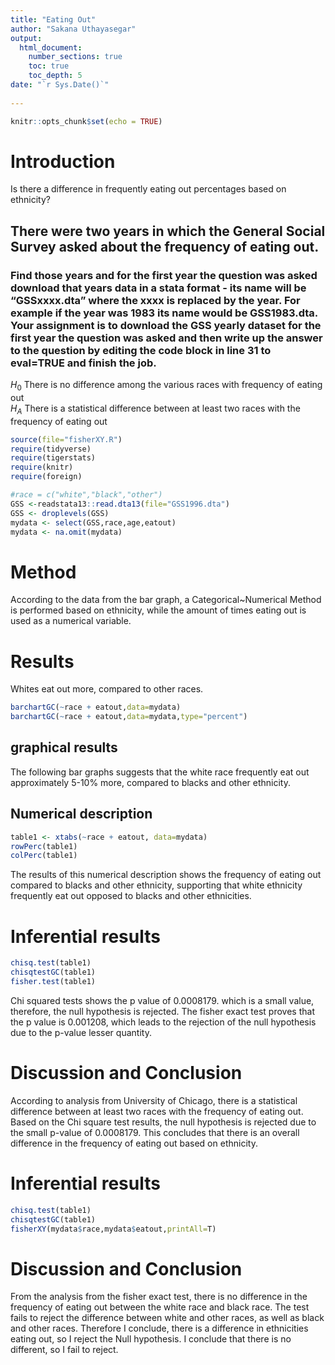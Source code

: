 ```yaml
---
title: "Eating Out"
author: "Sakana Uthayasegar"
output: 
  html_document:
    number_sections: true
    toc: true
    toc_depth: 5
date: "`r Sys.Date()`"    
    
---
```


```r
knitr::opts_chunk$set(echo = TRUE)
```


# Introduction

Is there a difference in frequently eating out percentages based on ethnicity? 

## There were two years in which the General Social Survey asked about the frequency of eating out.
### Find those years and for the first year the question was asked download that years data in a stata format - its name will be "GSSxxxx.dta" where the xxxx is replaced by the year.  For example if the year was 1983 its name would be GSS1983.dta. Your assignment is to download the GSS yearly dataset for the first year the question was asked and then  write up the answer to the question by editing the  code block in line 31 to eval=TRUE and finish the job. 

$H_0$ There is no difference among the various races with frequency of eating out  
$H_A$ There is a statistical difference between at least two races with the frequency of eating out  


```r
source(file="fisherXY.R")
require(tidyverse)
require(tigerstats)
require(knitr)
require(foreign)
```
```r
#race = c("white","black","other")
GSS <-readstata13::read.dta13(file="GSS1996.dta")
GSS <- droplevels(GSS)
mydata <- select(GSS,race,age,eatout)
mydata <- na.omit(mydata)
```

# Method
According to the data from the bar graph, a Categorical~Numerical Method is performed based on ethnicity, while the amount of times eating out is used as a numerical variable. 

# Results
Whites eat out more, compared to other races. 

```r
barchartGC(~race + eatout,data=mydata)
barchartGC(~race + eatout,data=mydata,type="percent")

```
## graphical results 

The following bar graphs suggests that the white race frequently eat out approximately 5-10% more, compared to blacks and other ethnicity. 

## Numerical description

```r
table1 <- xtabs(~race + eatout, data=mydata)
rowPerc(table1)
colPerc(table1) 
```
The results of this numerical description shows the frequency of eating out compared to blacks and other ethnicity, supporting that white ethnicity frequently eat out opposed to blacks and other ethnicities. 

# Inferential results

```r
chisq.test(table1)
chisqtestGC(table1)
fisher.test(table1)
```
Chi squared tests shows the p value of 0.0008179. which is a small value, therefore, the null hypothesis is rejected. 
The fisher exact test proves that the p value is 0.001208, which leads to the rejection of the null hypothesis due to the p-value lesser quantity. 


# Discussion and Conclusion 
According to analysis from University of Chicago, there is a statistical difference between at least two races with the frequency of eating out. Based on the Chi square test results, the null hypothesis is rejected due to the small p-value of 0.0008179. This concludes that there is an overall difference in the frequency of eating out based on ethnicity.  

# Inferential results

```r
chisq.test(table1)
chisqtestGC(table1)
fisherXY(mydata$race,mydata$eatout,printAll=T)
```
# Discussion and Conclusion
From the analysis from the fisher exact test, there is no difference in the frequency of eating out between the white race and black race. The test fails to reject the difference between white and other races, as well as black and other races. Therefore I conclude, there is a difference in ethnicities eating out, so I reject the Null hypothesis. 
I conclude that there is no different, so I fail to reject. 
